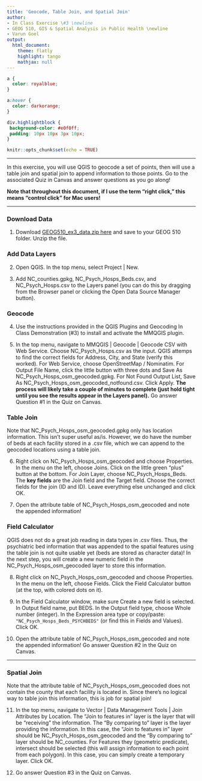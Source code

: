 ```yaml
---
title: 'Geocode, Table Join, and Spatial Join'
author:
- In Class Exercise \#3 \newline
- GEOG 510, GIS & Spatial Analysis in Public Health \newline
- Varun Goel
output:
  html_document:
    theme: flatly
    highlight: tango
    mathjax: null
---
```


```css
a {
  color: royalblue;
}

a:hover {
  color: darkorange;
}

div.highlightblock { 
 background-color: #e0f0ff; 
 padding: 10px 10px 3px 10px;
}
```

```r
knitr::opts_chunk$set(echo = TRUE)
```

------------------------------------------------------------------------

In this exercise, you will use QGIS to geocode a set of points, then will use a table join and spatial join to append information to those points. Go to the associated Quiz in Canvas and answer questions as you go along!

**Note that throughout this document, if I use the term "right click," this means "control click" for Mac users!**

------------------------------------------------------------------------

### Download Data

1. Download [GEOG510_ex3_data.zip here](https://drive.google.com/file/d/1IrJ35gUtVOJ6o3FaEvWeBBRSk_RJI-KP/view?usp=share_link){target="_blank"} and save to your GEOG 510 folder. Unzip the file.

### Add Data Layers

2.  Open QGIS. In the top menu, select Project \| New.

3.  Add NC_counties.gpkg, NC_Psych_Hosps_Beds.csv, and NC_Psych_Hosps.csv to the Layers panel (you can do this by dragging from the Browser panel or clicking the Open Data Source Manager button).

### Geocode

4.  Use the instructions provided in the QGIS Plugins and Geocoding In Class Demonstration (#3) to install and activate the MMQGIS plugin.

5.  In the top menu, navigate to MMQGIS \| Geocode \| Geocode CSV with Web Service. Choose NC_Psych_Hosps.csv as the input. QGIS attemps to find the correct fields for Address, City, and State (verify this worked). For Web Service, choose OpenStreetMap / Nominatim. For Output File Name, click the little button with three dots and Save As NC_Psych_Hosps_osm_geocoded.gpkg. For Not Found Output List, Save As NC_Psych_Hosps_osm_geocoded_notfound.csv. Click Apply. **The process will likely take a couple of minutes to complete (just hold tight until you see the results appear in the Layers panel).** Go answer Question #1 in the Quiz on Canvas.

### Table Join

Note that NC_Psych_Hosps_osm_geocoded.gpkg only has location information. This isn't super useful as/is. However, we do have the number of beds at each facility stored in a .csv file, which we can append to the geocoded locations using a table join.

6.  Right click on NC_Psych_Hosps_osm_geocoded and choose Properties. In the menu on the left, choose Joins. Click on the little green "plus" button at the bottom. For Join Layer, choose NC_Psych_Hosps_Beds. The **key fields** are the Join field and the Target field. Choose the correct fields for the join (ID and ID). Leave everything else unchanged and click OK.

7.  Open the attribute table of NC_Psych_Hosps_osm_geocoded and note the appended information!

### Field Calculator

QGIS does not do a great job reading in data types in .csv files. Thus, the psychiatric bed information that was appended to the spatial features using the table join is not quite usable yet (beds are stored as character data)! In the next step, you will create a new numeric field in the NC_Psych_Hosps_osm_geocoded layer to store this information.

8.  Right click on NC_Psych_Hosps_osm_geocoded and choose Properties. In the menu on the left, choose Fields. Click the Field Calculator button (at the top, with colored dots on it).

9.  In the Field Calculator window, make sure Create a new field is selected. In Output field name, put BEDS. In the Output field type, choose Whole number (integer). In the Expression area type or copy/paste: `"NC_Psych_Hosps_Beds_PSYCHBEDS"` (or find this in Fields and Values). Click OK.

10. Open the attribute table of NC_Psych_Hosps_osm_geocoded and note the appended information! Go answer Question #2 in the Quiz on Canvas.

------------------------------------------------------------------------

### Spatial Join

Note that the attribute table of NC_Psych_Hosps_osm_geocoded does not contain the county that each facility is located in. Since there's no logical way to table join this information, this is job for spatial join!

11. In the top menu, navigate to Vector \| Data Management Tools \| Join Attributes by Location. The "Join to features in" layer is the layer that will be "receiving" the information. The "By comparing to" layer is the layer providing the information. In this case, the "Join to features in" layer should be NC_Psych_Hosps_osm_geocoded and the "By comparing to" layer should be NC_counties. For Features they (geometric predicate), intersect should be selected (this will assign information to each point from each polygon). In this case, you can simply create a temporary layer. Click OK.

12. Go answer Question #3 in the Quiz on Canvas.
